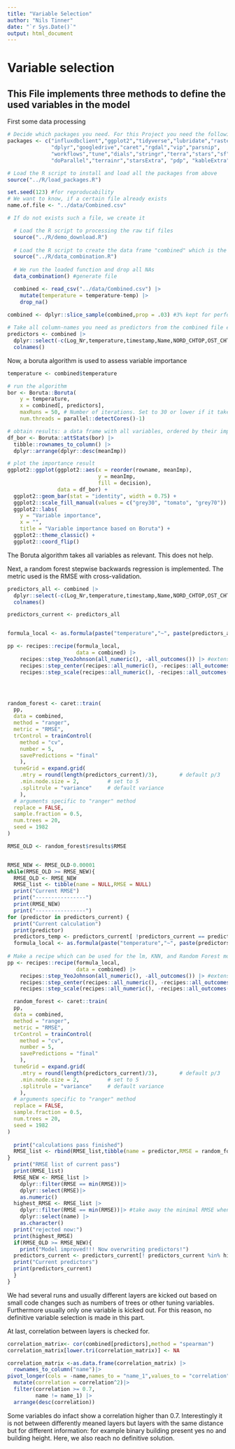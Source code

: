 ```yaml
---
title: "Variable Selection"
author: "Nils Tinner"
date: "`r Sys.Date()`"
output: html_document
---
```

# Variable selection

## This File implements three methods to define the used variables in the model

First some data processing


```r
# Decide which packages you need. For this Project you need the following:
packages <- c("influxdbclient","ggplot2","tidyverse","lubridate","raster",
              "dplyr","googledrive","caret","rgdal","vip","parsnip",
              "workflows","tune","dials","stringr","terra","stars","sf","plyr",
              "doParallel","terrainr","starsExtra", "pdp", "kableExtra", "recipes","Boruta")

# Load the R script to install and load all the packages from above
source("../R/load_packages.R")
```



```r



set.seed(123) #for reproducability
# We want to know, if a certain file already exists
name.of.file <- "../data/Combined.csv"

# If do not exists such a file, we create it

  # Load the R script to processing the raw tif files
  source("../R/demo_download.R")
  
  # Load the R script to create the data frame "combined" which is the basis of this project
  source("../R/data_combination.R")
  
  # We run the loaded function and drop all NAs
  data_combination() #generate file

  combined <- read_csv("../data/Combined.csv") |>
    mutate(temperature = temperature-temp) |>
    drop_na()
  
combined <- dplyr::slice_sample(combined,prop = .03) #3% kept for performance

```

```r

# Take all column-names you need as predictors from the combined file except the defined
predictors <- combined |>
  dplyr::select(-c(Log_Nr,temperature,timestamp,Name,NORD_CHTOP,OST_CHTOPO,year,month,day,hour,LV_03_E,LV_03_N)) |>
  colnames()


```

Now, a boruta algorithm is used to assess variable importance

```r



temperature <- combined$temperature

# run the algorithm
bor <- Boruta::Boruta(
    y = temperature, 
    x = combined[, predictors],
    maxRuns = 50, # Number of iterations. Set to 30 or lower if it takes too long
    num.threads = parallel::detectCores()-1)

# obtain results: a data frame with all variables, ordered by their importance
df_bor <- Boruta::attStats(bor) |> 
  tibble::rownames_to_column() |> 
  dplyr::arrange(dplyr::desc(meanImp))

# plot the importance result  
ggplot2::ggplot(ggplot2::aes(x = reorder(rowname, meanImp), 
                             y = meanImp,
                             fill = decision), 
                data = df_bor) +
  ggplot2::geom_bar(stat = "identity", width = 0.75) + 
  ggplot2::scale_fill_manual(values = c("grey30", "tomato", "grey70")) + 
  ggplot2::labs(
    y = "Variable importance", 
    x = "",
    title = "Variable importance based on Boruta") +
  ggplot2::theme_classic() +
  ggplot2::coord_flip()


```

The Boruta algorithm takes all variables as relevant. This does not help. 

Next, a random forest stepwise backwards regression is implemented. The metric used is the RMSE with cross-validation.

```r




predictors_all <- combined |>
  dplyr::select(-c(Log_Nr,temperature,timestamp,Name,NORD_CHTOP,OST_CHTOPO,year,month,day,hour,LV_03_E,LV_03_N)) |>
  colnames()

predictors_current <- predictors_all


formula_local <- as.formula(paste("temperature","~", paste(predictors_all,collapse  = "+")))

pp <- recipes::recipe(formula_local,
                      data = combined) |>
    recipes::step_YeoJohnson(all_numeric(), -all_outcomes()) |> #extension of BoxCox? we will see wether that works...
    recipes::step_center(recipes::all_numeric(), -recipes::all_outcomes()) |>
    recipes::step_scale(recipes::all_numeric(), -recipes::all_outcomes())




random_forest <- caret::train(
  pp, 
  data = combined,
  method = "ranger",
  metric = "RMSE",
  trControl = trainControl(
    method = "cv",
    number = 5,
    savePredictions = "final"
    ),
  tuneGrid = expand.grid(
    .mtry = round(length(predictors_current)/3),       # default p/3
    .min.node.size = 2,         # set to 5
    .splitrule = "variance"     # default variance
    ),
  # arguments specific to "ranger" method
  replace = FALSE,
  sample.fraction = 0.5,
  num.trees = 20,       
  seed = 1982
)

RMSE_OLD <- random_forest$results$RMSE


RMSE_NEW <- RMSE_OLD-0.00001
while(RMSE_OLD >= RMSE_NEW){
  RMSE_OLD <- RMSE_NEW
  RMSE_list <- tibble(name = NULL,RMSE = NULL)
  print("Current RMSE")
  print("----------------")
  print(RMSE_NEW)
  print("----------------")
for (predictor in predictors_current) {
  print("Current calculation")
  print(predictor)
  predictors_temp <- predictors_current[ !predictors_current == predictor]
  formula_local <- as.formula(paste("temperature","~", paste(predictors_temp,collapse  = "+")))
  
# Make a recipe which can be used for the lm, KNN, and Random Forest model
pp <- recipes::recipe(formula_local,
                      data = combined) |>
    recipes::step_YeoJohnson(all_numeric(), -all_outcomes()) |> #extension of BoxCox? we will see wether that works...
    recipes::step_center(recipes::all_numeric(), -recipes::all_outcomes()) |>
    recipes::step_scale(recipes::all_numeric(), -recipes::all_outcomes())

  random_forest <- caret::train(
  pp, 
  data = combined,
  method = "ranger",
  metric = "RMSE",
  trControl = trainControl(
    method = "cv",
    number = 5,
    savePredictions = "final"
    ),
  tuneGrid = expand.grid(
    .mtry = round(length(predictors_current)/3),       # default p/3
    .min.node.size = 2,         # set to 5
    .splitrule = "variance"     # default variance
    ),
  # arguments specific to "ranger" method
  replace = FALSE,
  sample.fraction = 0.5,
  num.trees = 20,       
  seed = 1982
)
  
  print("calculations pass finished")
  RMSE_list <- rbind(RMSE_list,tibble(name = predictor,RMSE = random_forest$results$RMSE))
}
  print("RMSE list of current pass")
  print(RMSE_list)
  RMSE_NEW <- RMSE_list |>
    dplyr::filter(RMSE == min(RMSE))|>
    dplyr::select(RMSE)|>
    as.numeric()
  highest_RMSE <- RMSE_list |>
    dplyr::filter(RMSE == min(RMSE))|> #take away the minimal RMSE when model is missing that parameter then min RMSE
    dplyr::select(name) |>
    as.character()
  print("rejected now:")
  print(highest_RMSE)
  if(RMSE_OLD >= RMSE_NEW){
    print("Model improved!!! Now overwriting predictors!")
  predictors_current <- predictors_current[! predictors_current %in% highest_RMSE]
  print("Current predictors")
  print(predictors_current)
  }
}
```
We had several runs and usually different layers are kicked out based on small code changes such as numbers of trees or other tuning variables. Furthermore usually only one variable is kicked out. For this reason, no definitive variable selection is made in this part.

At last, correlation between layers is checked for.


```r

correlation_matrix<- cor(combined[predictors],method = "spearman")
correlation_matrix[lower.tri(correlation_matrix)] <- NA

correlation_matrix <-as.data.frame(correlation_matrix) |>
  rownames_to_column("name")|>
pivot_longer(cols = -name,names_to = "name_1",values_to = "correlation") |>
  mutate(correlation = correlation^2)|>
  filter(correlation >= 0.7,
         name != name_1) |>
  arrange(desc(correlation)) 

```

Some variables do infact show a correlation higher than 0.7. Interestingly it is not between differently meaned layers but layers with the same distance but for different information: for example binary building present yes no and building height. Here, we also reach no definitive solution.
